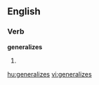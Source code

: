 
==English==

===Verb===
'''generalizes'''

# {{third-person singular of|[[generalize]]}}

[[hu:generalizes]]
[[vi:generalizes]]